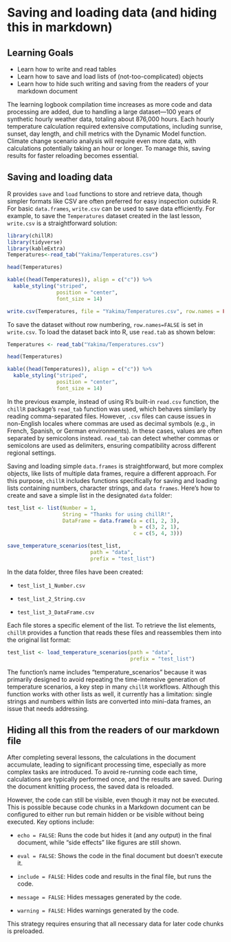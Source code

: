 # Saving and loading data (and hiding this in markdown)

## Learning Goals

-   Learn how to write and read tables
-   Learn how to save and load lists of (not-too-complicated) objects
-   Learn how to hide such writing and saving from the readers of your markdown document

The learning logbook compilation time increases as more code and data processing are added, due to handling a large dataset—100 years of synthetic hourly weather data, totaling about 876,000 hours. Each hourly temperature calculation required extensive computations, including sunrise, sunset, day length, and chill metrics with the Dynamic Model function. Climate change scenario analysis will require even more data, with calculations potentially taking an hour or longer. To manage this, saving results for faster reloading becomes essential.

## Saving and loading data

R provides `save` and `load` functions to store and retrieve data, though simpler formats like CSV are often preferred for easy inspection outside R. For basic `data.frames`, `write.csv` can be used to save data efficiently. For example, to save the `Temperatures` dataset created in the last lesson, `write.csv` is a straightforward solution:

```r
library(chillR)
library(tidyverse)
library(kableExtra)
Temperatures<-read_tab("Yakima/Temperatures.csv")
```

```r
head(Temperatures)
```

```r
kable((head(Temperatures)), align = c("c")) %>%
  kable_styling("striped", 
                position = "center", 
                font_size = 14) 
```

```r
write.csv(Temperatures, file = "Yakima/Temperatures.csv", row.names = FALSE)
```

To save the dataset without row numbering, `row.names=FALSE` is set in `write.csv`. To load the dataset back into R, use `read.tab` as shown below:

```r
Temperatures <- read_tab("Yakima/Temperatures.csv")
```

```r
head(Temperatures)
```

```r
kable((head(Temperatures)), align = c("c")) %>%
  kable_styling("striped", 
                position = "center", 
                font_size = 14) 
```

In the previous example, instead of using R’s built-in `read.csv` function, the `chillR` package’s `read_tab` function was used, which behaves similarly by reading comma-separated files. However, `.csv` files can cause issues in non-English locales where commas are used as decimal symbols (e.g., in French, Spanish, or German environments). In these cases, values are often separated by semicolons instead. `read_tab` can detect whether commas or semicolons are used as delimiters, ensuring compatibility across different regional settings.

Saving and loading simple `data.frames` is straightforward, but more complex objects, like lists of multiple data frames, require a different approach. For this purpose, `chillR` includes functions specifically for saving and loading lists containing numbers, character strings, and `data frames`. Here’s how to create and save a simple list in the designated `data` folder:

```r
test_list <- list(Number = 1,
                  String = "Thanks for using chillR!",
                  DataFrame = data.frame(a = c(1, 2, 3),
                                         b = c(3, 2, 1),
                                         c = c(5, 4, 3)))

save_temperature_scenarios(test_list,
                           path = "data",
                           prefix = "test_list")
```

In the data folder, three files have been created:

-   `test_list_1_Number.csv`

-   `test_list_2_String.csv`

-   `test_list_3_DataFrame.csv`

Each file stores a specific element of the list. To retrieve the list elements, `chillR` provides a function that reads these files and reassembles them into the original list format:

```r
test_list <- load_temperature_scenarios(path = "data",
                                        prefix = "test_list")
```

The function's name includes "temperature_scenarios" because it was primarily designed to avoid repeating the time-intensive generation of temperature scenarios, a key step in many `chillR` workflows. Although this function works with other lists as well, it currently has a limitation: single strings and numbers within lists are converted into mini-data frames, an issue that needs addressing.

## Hiding all this from the readers of our markdown file

After completing several lessons, the calculations in the document accumulate, leading to significant processing time, especially as more complex tasks are introduced. To avoid re-running code each time, calculations are typically performed once, and the results are saved. During the document knitting process, the saved data is reloaded.

However, the code can still be visible, even though it may not be executed. This is possible because code chunks in a Markdown document can be configured to either run but remain hidden or be visible without being executed. Key options include:

-   `echo = FALSE`: Runs the code but hides it (and any output) in the final document, while "side effects" like figures are still shown.

-   `eval = FALSE`: Shows the code in the final document but doesn’t execute it.

-   `include = FALSE`: Hides code and results in the final file, but runs the code.

-   `message = FALSE`: Hides messages generated by the code.

-   `warning = FALSE`: Hides warnings generated by the code.

This strategy requires ensuring that all necessary data for later code chunks is preloaded.
